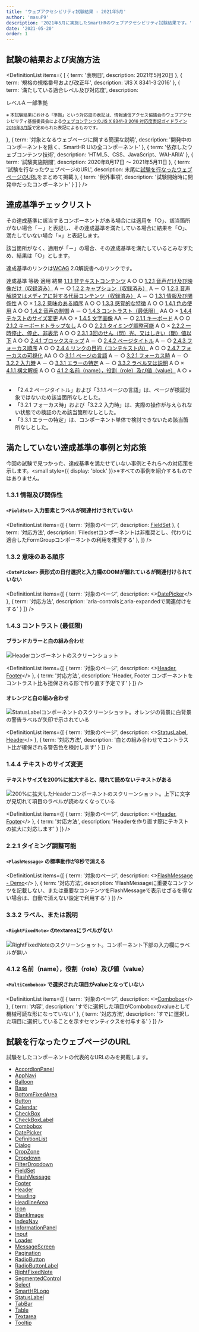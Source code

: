 ```yaml
---
title: 'ウェブアクセシビリティ試験結果 - 2021年5月'
author: 'masuP9'
description: '2021年5月に実施したSmartHRのウェブアクセシビリティ試験結果です。'
date: '2021-05-20'
order: 1
---
```



<!-- textlint-disable -->

## 試験の結果および実施方法

<DefinitionList items={
  [
    {
      term: '表明日',
      description: <time datatime="2021-05-20">2021年5月20日</time>
    },
    {
      term: '規格の規格番号および改正年',
      description: 'JIS X 8341-3:2016'
    },
    {
      term: '満たしている適合レベル及び対応度',
      description: <div>
        <div>レベルA 一部準拠</div>
        <p><small>※ 本試験結果における「準拠」という対応度の表記は、情報通信アクセス協議会のウェブアクセシビリティ基盤委員会による<a href="https://waic.jp/docs/jis2016/compliance-guidelines/201603/">ウェブコンテンツのJIS X 8341-3:2016 対応度表記ガイドライン 2016年3月版</a>で定められた表記によるものです。</small></p>
        </div>
    },
    {
      term: '対象となるウェブページに関する簡潔な説明',
      description: '開発中のコンポーネントを除く、SmartHR UIの全コンポーネント'
    },
    {
      term: '依存したウェブコンテンツ技術',
      description: 'HTML5、CSS、JavaScript、WAI-ARIA'
    },
    {
      term: '試験実施期間',
      description: <span><time datatime="2020-08-17">2020年8月17日</time> 〜 <time datatime="2021-05-11">2021年5月11日</time></span>
    },
    {
      term: '試験を行なったウェブページのURL',
      description: <span>末尾に<a href="#h2-3">試験を行なったウェブページのURL</a>をまとめて掲載</span>
    },
    {
      term: '例外事項',
      description: '試験開始時に開発中だったコンポーネント'
    }
  ]
} />

## 達成基準チェックリスト

その達成基準に該当するコンポーネントがある場合には適用を「○」、該当箇所がない場合「－」と表記し、その達成基準を満たしている場合に結果を「○」、満たしていない場合「×」と表記します。

該当箇所がなく、適用が「－」の場合、その達成基準を満たしているとみなすため、結果は「○」とします。

達成基準のリンクは<abbr title="Web Contents Accessibility Guidelines">WCAG</abbr> 2.0解説書へのリンクです。

<Table>
  <Head>
    <Row>
      <Cell>達成基準</Cell>
      <Cell>等級</Cell>
      <Cell>適用</Cell>
      <Cell>結果</Cell>
    </Row>
  </Head>
  <Body>

<Row>
    <Cell><a href="https://waic.jp/docs/UNDERSTANDING-WCAG20/text-equiv-all.html">1.1.1 非テキストコンテンツ</a></Cell>
    <Cell>A</Cell>
    <Cell>○</Cell>
    <Cell>○</Cell>
</Row>
<Row>
    <Cell><a href="https://waic.jp/docs/UNDERSTANDING-WCAG20/media-equiv-av-only-alt.html">1.2.1 音声だけ及び映像だけ（収録済み）</a></Cell>
    <Cell>A</Cell>
    <Cell>－</Cell>
    <Cell>○</Cell>
</Row>
<Row>
    <Cell><a href="https://waic.jp/docs/UNDERSTANDING-WCAG20/media-equiv-captions.html">1.2.2 キャプション（収録済み）</a></Cell>
    <Cell>A</Cell>
    <Cell>－</Cell>
    <Cell>○</Cell>
</Row>
<Row>
    <Cell><a href="https://waic.jp/docs/UNDERSTANDING-WCAG20/media-equiv-audio-desc.html">1.2.3 音声解説又はメディアに対する代替コンテンツ（収録済み）</a></Cell>
    <Cell>A</Cell>
    <Cell>－</Cell>
    <Cell>○</Cell>
</Row>
<Row>
    <Cell><a href="https://waic.jp/docs/UNDERSTANDING-WCAG20/content-structure-separation-programmatic.html">1.3.1 情報及び関係性</a></Cell>
    <Cell>A</Cell>
    <Cell>○</Cell>
    <Cell>×</Cell>
</Row>
<Row>
    <Cell><a href="https://waic.jp/docs/UNDERSTANDING-WCAG20/content-structure-separation-sequence.html">1.3.2 意味のある順序</a></Cell>
    <Cell>A</Cell>
    <Cell>○</Cell>
    <Cell>○</Cell>
</Row>
<Row>
    <Cell><a href="https://waic.jp/docs/UNDERSTANDING-WCAG20/content-structure-separation-understanding.html">1.3.3 感覚的な特徴</a></Cell>
    <Cell>A</Cell>
    <Cell>○</Cell>
    <Cell>○</Cell>
</Row>
<Row>
    <Cell><a href="https://waic.jp/docs/WCAG21/Understanding/use-of-color.html">1.4.1 色の使用</a></Cell>
    <Cell>A</Cell>
    <Cell>○</Cell>
    <Cell>○</Cell>
</Row>
<Row>
    <Cell><a href="https://waic.jp/docs/UNDERSTANDING-WCAG20/visual-audio-contrast-dis-audio.html">1.4.2 音声の制御</a></Cell>
    <Cell>A</Cell>
    <Cell>－</Cell>
    <Cell>○</Cell>
</Row>
<Row>
    <Cell><a href="https://waic.jp/docs/WCAG21/Understanding/contrast-minimum.html">1.4.3 コントラスト（最低限）</a></Cell>
    <Cell>AA</Cell>
    <Cell>○</Cell>
    <Cell>×</Cell>
</Row>
<Row>
    <Cell><a href="https://waic.jp/docs/WCAG21/Understanding/resize-text.html">1.4.4 テキストのサイズ変更</a></Cell>
    <Cell>AA</Cell>
    <Cell>○</Cell>
    <Cell>×</Cell>
</Row>
<Row>
    <Cell><a href="https://waic.jp/docs/WCAG21/Understanding/images-of-text.html">1.4.5 文字画像</a></Cell>
    <Cell>AA</Cell>
    <Cell>－</Cell>
    <Cell>○</Cell>
</Row>
<Row>
    <Cell><a href="https://waic.jp/docs/WCAG21/Understanding/keyboard.html">2.1.1 キーボード</a></Cell>
    <Cell>A</Cell>
    <Cell>○</Cell>
    <Cell>○</Cell>
</Row>
<Row>
    <Cell><a href="https://waic.jp/docs/WCAG21/Understanding/no-keyboard-trap.html">2.1.2 キーボードトラップなし</a></Cell>
    <Cell>A</Cell>
    <Cell>○</Cell>
    <Cell>○</Cell>
</Row>
<Row>
    <Cell><a href="https://waic.jp/docs/UNDERSTANDING-WCAG20/time-limits-required-behaviors.html">2.2.1 タイミング調整可能</a></Cell>
    <Cell>A</Cell>
    <Cell>○</Cell>
    <Cell>×</Cell>
</Row>
<Row>
    <Cell><a href="https://waic.jp/docs/UNDERSTANDING-WCAG20/time-limits-pause.html">2.2.2 一時停止、停止、非表示</a></Cell>
    <Cell>A</Cell>
    <Cell>○</Cell>
    <Cell>○</Cell>
</Row>
<Row>
    <Cell><a href="https://waic.jp/docs/UNDERSTANDING-WCAG20/seizure-does-not-violate.html">2.3.1 3回のせん（閃）光、又はしきい（閾）値以下</a></Cell>
    <Cell>A</Cell>
    <Cell>○</Cell>
    <Cell>○</Cell>
</Row>
<Row>
    <Cell><a href="https://waic.jp/docs/UNDERSTANDING-WCAG20/navigation-mechanisms-skip.html">2.4.1 ブロックスキップ</a></Cell>
    <Cell>A</Cell>
    <Cell>－</Cell>
    <Cell>○</Cell>
</Row>
<Row>
    <Cell><a href="https://waic.jp/docs/UNDERSTANDING-WCAG20/navigation-mechanisms-title.html">2.4.2 ページタイトル</a></Cell>
    <Cell>A</Cell>
    <Cell>－</Cell>
    <Cell>○</Cell>
</Row>
<Row>
    <Cell><a href="https://waic.jp/docs/WCAG21/Understanding/focus-order.html">2.4.3 フォーカス順序</a></Cell>
    <Cell>A</Cell>
    <Cell>○</Cell>
    <Cell>○</Cell>
</Row>
<Row>
    <Cell><a href="https://waic.jp/docs/WCAG21/Understanding/link-purpose-in-context.html">2.4.4 リンクの目的（コンテキスト内）</a></Cell>
    <Cell>A</Cell>
    <Cell>○</Cell>
    <Cell>○</Cell>
</Row>
<Row>
    <Cell><a href="https://waic.jp/docs/WCAG21/Understanding/focus-visible.html">2.4.7 フォーカスの可視化</a></Cell>
    <Cell>AA</Cell>
    <Cell>○</Cell>
    <Cell>○</Cell>
</Row>
<Row>
    <Cell><a href="https://waic.jp/docs/UNDERSTANDING-WCAG20/meaning-doc-lang-id.html">3.1.1 ページの言語</a></Cell>
    <Cell>A</Cell>
    <Cell>－</Cell>
    <Cell>○</Cell>
</Row>
<Row>
    <Cell><a href="https://waic.jp/docs/WCAG21/Understanding/on-focus.html">3.2.1 フォーカス時</a></Cell>
    <Cell>A</Cell>
    <Cell>－</Cell>
    <Cell>○</Cell>
</Row>
<Row>
    <Cell><a href="https://waic.jp/docs/WCAG21/Understanding/on-input.html">3.2.2 入力時</a></Cell>
    <Cell>A</Cell>
    <Cell>－</Cell>
    <Cell>○</Cell>
</Row>
<Row>
    <Cell><a href="https://waic.jp/docs/WCAG21/Understanding/error-identification.html">3.3.1 エラーの特定</a></Cell>
    <Cell>A</Cell>
    <Cell>－</Cell>
    <Cell>○</Cell>
</Row>
<Row>
    <Cell><a href="https://waic.jp/docs/WCAG21/Understanding/labels-or-instructions.html">3.3.2 ラベル又は説明</a></Cell>
    <Cell>A</Cell>
    <Cell>○</Cell>
    <Cell>×</Cell>
</Row>
<Row>
    <Cell><a href="https://waic.jp/docs/WCAG21/Understanding/parsing.html">4.1.1 構文解析</a></Cell>
    <Cell>A</Cell>
    <Cell>○</Cell>
    <Cell>○</Cell>
</Row>
<Row>
    <Cell><a href="https://waic.jp/docs/WCAG21/Understanding/name-role-value.html">4.1.2 名前（name），役割（role）及び値（value）</a></Cell>
    <Cell>A</Cell>
    <Cell>○</Cell>
    <Cell>×</Cell>
</Row>
  </Body>
</Table>

- 「2.4.2 ページタイトル」および「3.1.1 ページの言語」は、ページが検証対象ではないため該当箇所なしとした。
- 「3.2.1 フォーカス時」および「3.2.2 入力時」は、実際の操作が与えられない状態での検証のため該当箇所なしとした。
- 「3.3.1 エラーの特定」は、コンポーネント単体で検討できないため該当箇所なしとした。

## 満たしていない達成基準の事例と対応策

今回の試験で見つかった、達成基準を満たせていない事例とそれらへの対応策を示します。<small style={{ display: 'block' }}>※すべての事例を紹介するものではありません。</small>

### 1.3.1 情報及び関係性

#### `<FieldSet>` 入力要素とラベルが関連付けされていない

<DefinitionList items={[
  {
    term: '対象のページ',
    description: <a href="https://smarthr-ui.netlify.app/iframe.html?id=fieldset--all">FieldSet</a>
  },
  {
    term: '対応方法',
    description: 'Filedsetコンポーネントは非推奨とし、代わりに適合したFormGroupコンポーネントの利用を推奨する'
  },
  ]} />

### 1.3.2 意味のある順序

#### `<DatePicker>` 表形式の日付選択と入力欄のDOMが離れているが関連付けられていない

<DefinitionList items={[
  {
    term: '対象のページ',
    description: <><a href="https://smarthr-ui.netlify.app/iframe.html?id=datepicker">DatePicker</a></>
  },
  {
    term: '対応方法',
    description: 'aria-controlsとaria-expandedで関連付けをする'
  }
  ]} />

### 1.4.3 コントラスト (最低限)

#### ブランドカラーと白の組み合わせ

![Headerコンポーネントのスクリーンショット](./images/1.4.3-1_brandcolor-white.png)

<DefinitionList items={[
  {
    term: '対象のページ',
    description: <><a href="https://smarthr-ui.netlify.app/iframe.html?id=header">Header</a>, <a href="https://smarthr-ui.netlify.app/iframe.html?id=footer">Footer</a></>
  },
  {
    term: '対応方法',
    description: 'Header, Footer コンポーネントをコントラスト比も担保される形で作り直す予定です'
  }
  ]} />

#### オレンジと白の組み合わせ

![StatusLabelコンポーネントのスクリーンショット。オレンジの背景に白背景の警告ラベルが矢印で示されている](./images/1.4.3-2_statuslabel1.png)

<DefinitionList items={[
  {
    term: '対象のページ',
    description: <><a href="https://smarthr-ui.netlify.app/iframe.html?id=statuslabel">StatusLabel</a>, <a href="https://smarthr-ui.netlify.app/iframe.html?id=header">Header</a></>
  },
  {
    term: '対応方法',
    description: '白との組み合わせでコントラスト比が確保される警告色を検討します'
  }
  ]} />

### 1.4.4 テキストのサイズ変更

#### テキストサイズを200%に拡大すると、隠れて読めないテキストがある

![200%に拡大したHeaderコンポーネントのスクリーンショット。上下に文字が見切れて項目のラベルが読めなくなっている](./images/1.4.4-1_header1.png)

<DefinitionList items={[
  {
    term: '対象のページ',
    description: <><a href="https://smarthr-ui.netlify.app/iframe.html?id=header">Header</a>, <a href="https://smarthr-ui.netlify.app/iframe.html?id=footer">Footer</a></>
  },
  {
    term: '対応方法',
    description: 'Headerを作り直す際にテキストの拡大に対応します'
  }
  ]} />

### 2.2.1 タイミング調整可能

#### `<FlashMessage>` の標準動作が8秒で消える

<DefinitionList items={[
  {
    term: '対象のページ',
    description: <><a href="https://smarthr-ui.netlify.app/iframe.html?id=flashmessage--demo">FlashMessage - Demo</a></>
  },
  {
    term: '対応方法',
    description: 'FlashMessageに重要なコンテンツを記載しない、または重要なコンテンツをFlashMessageで表示せざるを得ない場合は、自動で消えない設定で利用する'
  }
  ]} />

### 3.3.2 ラベル、または説明

#### `<RightFixedNote>` のtextareaにラベルがない

![RightFixedNoteのスクリーンショット。コンポーネント下部の入力欄にラベルが無い](./images/3.3.2-1_rightfixednote1.png)

### 4.1.2 名前（name），役割（role）及び値（value）

#### `<MultiCombobox>` で選択された項目がvalueとなっていない

<DefinitionList items={[
  {
    term: '対象のページ',
    description: <><a href="https://smarthr-ui.netlify.app/iframe.html?id=combobox">Combobox</a></>
  },
  {
    term: '内容',
    description: 'すでに選択した項目がComboboxのvalueとして機械可読な形になっていない'
  },
  {
    term: '対応方法',
    description: 'すでに選択した項目に選択していることを示すセマンティクスを付与する'
  }
  ]} />

## 試験を行なったウェブページのURL

試験をしたコンポーネントの代表的なURLのみを掲載します。

- [AccordionPanel](https://smarthr-ui.netlify.app/iframe.html?id=accordionpanel)
- [AppNavi](https://smarthr-ui.netlify.app/iframe.html?id=appnavi)
- [Balloon](https://smarthr-ui.netlify.app/iframe.html?id=balloon)
- [Base](https://smarthr-ui.netlify.app/iframe.html?id=base)
- [BottomFixedArea](https://smarthr-ui.netlify.app/iframe.html?id=bottomfixedarea)
- [Button](https://smarthr-ui.netlify.app/iframe.html?id=button)
- [Calendar](https://smarthr-ui.netlify.app/iframe.html?id=calendar)
- [CheckBox](https://smarthr-ui.netlify.app/iframe.html?id=checkbox)
- [CheckBoxLabel](https://smarthr-ui.netlify.app/iframe.html?id=checkboxlabel)
- [Combobox](https://smarthr-ui.netlify.app/iframe.html?id=combobox)
- [DatePicker](https://smarthr-ui.netlify.app/iframe.html?id=datepicker)
- [DefinitionList](https://smarthr-ui.netlify.app/iframe.html?id=definitionlist)
- [Dialog](https://smarthr-ui.netlify.app/iframe.html?id=dialog)
- [DropZone](https://smarthr-ui.netlify.app/iframe.html?id=dropzone)
- [Dropdown](https://smarthr-ui.netlify.app/iframe.html?id=dropdown)
- [FilterDropdown](https://smarthr-ui.netlify.app/iframe.html?id=filterdropdown)
- [FieldSet](https://smarthr-ui.netlify.app/iframe.html?id=fieldset)
- [FlashMessage](https://smarthr-ui.netlify.app/iframe.html?id=flashmessage)
- [Footer](https://smarthr-ui.netlify.app/iframe.html?id=footer)
- [Header](https://smarthr-ui.netlify.app/iframe.html?id=header)
- [Heading](https://smarthr-ui.netlify.app/iframe.html?id=heading)
- [HeadlineArea](https://smarthr-ui.netlify.app/iframe.html?id=headlinearea)
- [Icon](https://smarthr-ui.netlify.app/iframe.html?id=icon)
- [BlankImage](https://smarthr-ui.netlify.app/iframe.html?id=image)
- [IndexNav](https://smarthr-ui.netlify.app/iframe.html?id=indexnav)
- [InformationPanel](https://smarthr-ui.netlify.app/iframe.html?id=informationpanel)
- [Input](https://smarthr-ui.netlify.app/iframe.html?id=input)
- [Loader](https://smarthr-ui.netlify.app/iframe.html?id=loader)
- [MessageScreen](https://smarthr-ui.netlify.app/iframe.html?id=messagescreen)
- [Pagination](https://smarthr-ui.netlify.app/iframe.html?id=pagination)
- [RadioButton](https://smarthr-ui.netlify.app/iframe.html?id=radiobutton)
- [RadioButtonLabel](https://smarthr-ui.netlify.app/iframe.html?id=radiobuttonlabel)
- [RightFixedNote](https://smarthr-ui.netlify.app/iframe.html?id=rightfixednote)
- [SegmentedControl](https://smarthr-ui.netlify.app/iframe.html?id=segmentedcontrol)
- [Select](https://smarthr-ui.netlify.app/iframe.html?id=select)
- [SmartHRLogo](https://smarthr-ui.netlify.app/iframe.html?id=smarthrlogo)
- [StatusLabel](https://smarthr-ui.netlify.app/iframe.html?id=statuslabel)
- [TabBar](https://smarthr-ui.netlify.app/iframe.html?id=tabbar)
- [Table](https://smarthr-ui.netlify.app/iframe.html?id=table)
- [Textarea](https://smarthr-ui.netlify.app/iframe.html?id=textarea)
- [Tooltip](https://smarthr-ui.netlify.app/iframe.html?id=tooltip)

<!-- textlint-enable -->
